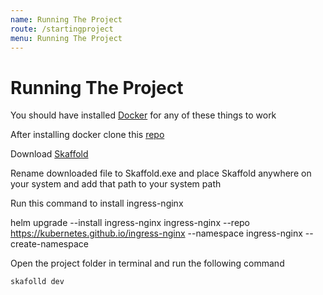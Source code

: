 ```yaml
---
name: Running The Project
route: /startingproject
menu: Running The Project
---
```



# Running The Project

You should have installed [Docker](https://www.docker.com/products/docker-desktop) for any of these things to work

After installing docker clone this [repo](https://github.com/SharjeelAbbas014/Store-App-Backend)

Download [Skaffold](https://storage.googleapis.com/skaffold/releases/latest/skaffold-windows-amd64.exe)

Rename downloaded file to Skaffold.exe and place Skaffold anywhere on your system and add that path to your system path

Run this command to install ingress-nginx

helm upgrade --install ingress-nginx ingress-nginx --repo https://kubernetes.github.io/ingress-nginx --namespace ingress-nginx --create-namespace

Open the project folder in terminal and run the following command

<Code>skafolld dev</Code>

